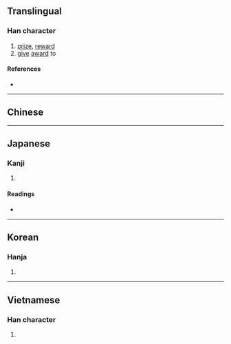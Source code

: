 {{character info/new}}
{{also|奖|奨|獎}}
==Translingual==

===Han character===
{{Han char|rn=37|rad=大|as=11|sn=14|four=|canj=VIK|ids=⿱將大}}

# [[prize]], [[reward]]
# [[give]] [[award]] to

====References====
* {{Han ref|kx=0254.010|dkj=05997|dj=0515.240|hdz=10548.030|uh=596C|ud=22892}}

----

==Chinese==
{{zh-see|獎|v}}

----

==Japanese==

===Kanji===
{{ja-kanji|grade=|rs=大11|shin=奨}}

# {{defn|lang=ja|sort=大11}}

====Readings====
* {{ja-readings|on=[[しょう]] (shō), [[そう]] (sō)|kun=[[すすめる]] (susumeru)}}

----

==Korean==

===Hanja===
{{ko-hanja|hangeul=장|rv=jang|mr=chang}}

# {{defn|lang=ko|sort=大11}}

----

==Vietnamese==

===Han character===
{{vi-hantu|[[tưởng]]|rs=大11}}

# {{defn|lang=vi|sort=大11}}